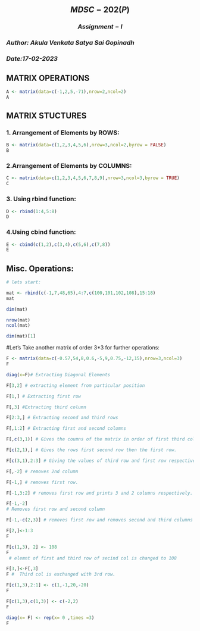 ## $$MDSC-202(P)$$

### $$Assignment-I$$

### *Author: Akula Venkata Satya Sai Gopinadh*

### *Date:17-02-2023*

## MATRIX OPERATIONS

```{r}
A <- matrix(data=c(-1,2,5,-71),nrow=2,ncol=2)
A

```

## MATRIX STUCTURES

### 1. Arrangement of Elements by ROWS:

```{r}
B <- matrix(data=c(1,2,3,4,5,6),nrow=3,ncol=2,byrow = FALSE)
B
```

### 2.Arrangement of Elements by COLUMNS:

```{r}
C <- matrix(data=c(1,2,3,4,5,6,7,8,9),nrow=3,ncol=3,byrow = TRUE)
C
```

### 3. Using rbind function:

```{r}
D <- rbind(1:4,5:8)
D
```

### 4.Using cbind function:

```{r}
E <- cbind(c(1,2),c(3,4),c(5,6),c(7,8))
E
```

## Misc. Operations:

```{r}
# lets start:
```

```{r}
mat <- rbind(c(-1,7,48,65),4:7,c(100,101,102,108),15:18)
mat
```

```{r}
dim(mat)
```

```{r}
nrow(mat)
ncol(mat)

```

```{r}
dim(mat)[1]
```

#Let's Take another matrix of order 3\*3 for further operations:

```{r}
F <- matrix(data=c(-0.57,54,8,0.6,-5,9,0.75,-12,15),nrow=3,ncol=3)
F
```

```{r}
diag(x=F)# Extracting Diagonal Elements
```

```{r}
F[3,2] # extracting element from particular position
```

```{r}
F[1,] # Extracting first row
```

```{r}
F[,3] #Extracting third column
```

```{r}
F[2:3,] # Extracting second and third rows
```

```{r}
F[,1:2] # Extracting first and second columns
```

```{r}
F[,c(3,1)] # Gives the coumns of the matrix in order of first third column then first column
```

```{r}
F[c(2,1),] # Gives the rows first second row then the first row.
```

```{r}
F[c(3,1),2:3] # Giving the values of third row and first row respectively leaving first column
```

```{r}
F[,-2] # removes 2nd column
```

```{r}
F[-1,] # removes first row.
```

```{r}
F[-1,3:2] # removes first row and prints 3 and 2 columns respectively.
```

```{r}
F[-1,-2]
# Removes first row and second column
```

```{r}
F[-1,-c(2,3)] # removes first row and removes second and third columns also and gives values.
```

```{r}
F[2,]<-1:3
F
```

```{r}
F[c(1,3), 2] <- 108
F
 # elemnt of first and third row of secind col is changed to 108
```

```{r}
F[3,]<-F[,3]
F #  Third col is exchanged with 3rd row.
```

```{r}
F[c(1,3),2:1] <- c(1,-1,20,-20)
F
```

```{r}
F[c(1,3),c(1,3)] <- c(-2,2)
F

```

```{r}
diag(x= F) <- rep(x= 0 ,times =3)
F

```

```{r}

```
